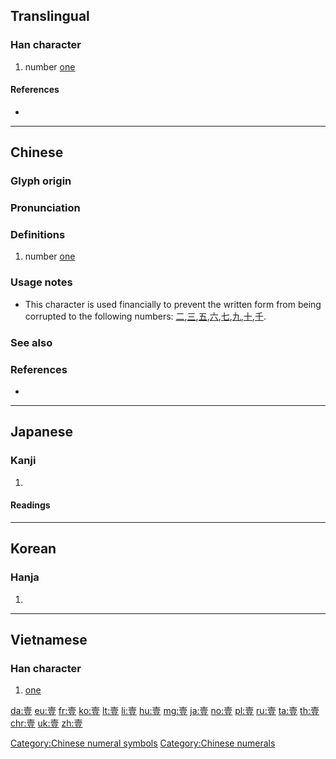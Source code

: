{{character info/new}}
{{also|一|壱|弌}}

==Translingual==

===Han character===
{{Han char|rn=33|rad=士|as=09|sn=12|four=40108|canj=GBMT|ids=⿳士冖豆}}

# number [[one]]

====References====
* {{Han ref|kx=0243.100|dkj=05661|dj=0483.190|hdz=10467.100|uh=58F9|ud=22777|bh=B3FC|bd=46076}}

[[Category:Chinese numeral symbols]]
[[Category:Chinese numerals]]

----

==Chinese==
{{zh-forms|alt=壱:calligraphic variant}}

===Glyph origin===
{{Han etym}}

===Pronunciation===
{{zh-pron
|m=yī
|c=jat1,jik1
|mn=chi̍t/it
|mn_note=chi̍t - colloquial; it - literary
|mc=y
|oc=y
|ma=
|cat=num
}}

===Definitions===
{{zh-hanzi}}

# number [[one]]

===Usage notes===
* This character is used financially to prevent the written form {{l|zh|一}} from being corrupted to the following numbers: [[二]],[[三]],[[五]],[[六]],[[七]],[[九]],[[十]],[[千]].

===See also===
{{Chinese-numbers}}

===References===
* {{thcwd|2}}

----

==Japanese==
{{ja-kanji forms|壱|壹}}

===Kanji===
{{ja-kanji|grade=|rs=士09|style=ky|shin=壱}}

# {{kyujitai spelling of|壹}} {{gloss|number [[one]]}}

====Readings====
{{ja-readings
|goon=[[いち]] (ichi)
|kanon=[[いつ]] (itsu)
|kun=[[ひとつ]] (hitotsu)
|nanori=[[い]] (i)
}}

----

==Korean==

===Hanja===
{{ko-hanja|hangeul=일|rv=il|mr=il}}

# {{defn|lang=ko|sort=士09}}

----

==Vietnamese==

===Han character===
{{vi-hantu|[[nhất]], [[nhứt]]|rs=士09}}

# [[one]]

[[da:壹]]
[[eu:壹]]
[[fr:壹]]
[[ko:壹]]
[[lt:壹]]
[[li:壹]]
[[hu:壹]]
[[mg:壹]]
[[ja:壹]]
[[no:壹]]
[[pl:壹]]
[[ru:壹]]
[[ta:壹]]
[[th:壹]]
[[chr:壹]]
[[uk:壹]]
[[zh:壹]]